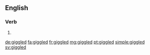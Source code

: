 ==English==

===Verb===
{{head|en}}

# {{en-past of|giggle}}

[[de:giggled]]
[[fa:giggled]]
[[fr:giggled]]
[[mg:giggled]]
[[pt:giggled]]
[[simple:giggled]]
[[sv:giggled]]